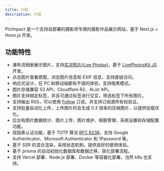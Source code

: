 ```yaml
---
title: 介绍
description: 介绍
---
```


PicImpact 是一个支持自部署的摄影师专用的摄影作品展示网站，基于 Next.js + Hono.js 开发。

## 功能特性

- 瀑布流相册展示图片，支持[实况照片(Live Photos)](https://support.apple.com/zh-cn/104966)，基于 [LivePhotosKit JS](https://developer.apple.com/documentation/livephotoskitjs) 开发。
- 点击图片查看原图，浏览图片信息和 EXIF 信息，支持直链访问。
- 响应式设计，在 PC 和移动端都有不错的体验，支持暗黑模式。
- 图片存储兼容 S3 API、Cloudflare R2、AList API。
- 图片支持绑定标签，并且可通过标签进行交互，筛选标签下所有图片。
- 支持输出 RSS，可以使用 [Follow](https://github.com/RSSNext/Follow) 订阅，并支持订阅源所有权验证。
- 支持批量自动化上传，上传图片时会生成 0.3 倍率的压缩图片，以提供加载优化。
- 后台有图片数据统计、图片上传、图片维护、相册管理、系统设置和存储配置功能。
- 双因素认证功能，基于 TOTP 算法 [RFC 6238](https://www.rfc-editor.org/rfc/rfc6238)，支持 Google Authenticator、Microsoft Authenticator 和 1Password 等。
- 基于 SSR 的混合渲染，采用状态机制，提供良好的使用体验。
- 基于 prisma 的自动初始化数据库和数据迁移，简化部署流程。
- 支持 Vercel 部署、Node.js 部署、Docker 等容器化部署，当然 k8s 也支持。
